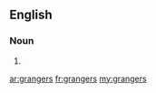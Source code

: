 ==English==

===Noun===
{{head|en|plural}}

# {{plural of|granger|lang=en|nocat=1}}

[[ar:grangers]]
[[fr:grangers]]
[[my:grangers]]